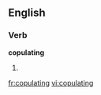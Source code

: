 
==English==

===Verb===
'''copulating'''

# {{present participle of|[[copulate]]}}

[[fr:copulating]]
[[vi:copulating]]
